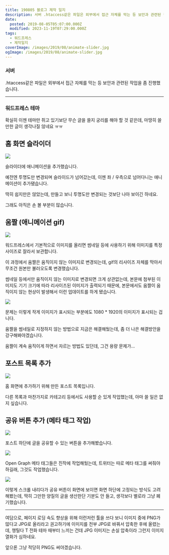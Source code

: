 ```yaml
---
title: 190805 블로그 제작 일지
description: 서버 .htaccess같은 파일은 외부에서 접근 자체를 막는 등 보안과 관련된 작업을 좀 진행했습니다. 워드프레스 테마 확실히 이젠 테마만 쥐고 있기보단 무슨 글을 쓸지 궁리를 해야 할 것 같은데, 마땅히 쓸만한 글이 생각나질 않네요 ㅠㅠ 홈 화면 슬라이더 슬라이더에 애니메이션을 추가했습니다. 예전엔 투명도만 변경되며 슬라이드가 넘어갔는데, 이젠 좌 / 우측으로 넘어다니는 애니메이션이 추가됐습니다. 딱히 쉽지만은 않았는데,
date:
  posted: 2019-08-05T05:07:00.000Z
  modified: 2023-11-19T07:29:00.000Z
tags:
  - 워드프레스
  - 제작일지
coverImage: /images/2019/08/animate-slider.jpg
ogImage: /images/2019/08/animate-slider.jpg
---
```


### 서버

.htaccess같은 파일은 외부에서 접근 자체를 막는 등 보안과 관련된 작업을 좀 진행했습니다.

---

### 워드프레스 테마

확실히 이젠 테마만 쥐고 있기보단 무슨 글을 쓸지 궁리를 해야 할 것 같은데, 마땅히 쓸만한 글이 생각나질 않네요 ㅠㅠ

## 홈 화면 슬라이더

![](/images/2019/08/animate-slider.jpg)

슬라이더에 애니메이션을 추가했습니다.

예전엔 투명도만 변경되며 슬라이드가 넘어갔는데, 이젠 좌 / 우측으로 넘어다니는 애니메이션이 추가됐습니다.

딱히 쉽지만은 않았는데, 만들고 보니 투명도만 변경되는 것보단 나아 보이긴 하네요.

그래도 아직은 손 볼 부분이 많습니다.

## 움짤 (애니메이션 gif)

![](/images/2019/08/gif-resize.jpg)

워드프레스에서 기본적으로 이미지를 올리면 썸네일 등에 사용하기 위해 이미지를 특정 사이즈로 잘라서 보관합니다.

이 과정에서 움짤은 움직이지 않는 이미지로 변경되는데, gif의 리사이즈 자체를 막아서 무조건 원본만 불러오도록 변경했습니다.

썸네일 등에서만 움직이지 않는 이미지로 변경되면 크게 상관없는데, 본문에 첨부된 이미지도 기기 크기에 따라 리사이즈된 이미지가 출력되기 때문에, 본문에서도 움짤이 움직이지 않는 현상이 발생해서 이런 업데이트를 하게 됐습니다.

![](/images/2019/08/gif-resize-problem.jpg)

문제는 이렇게 작게 이미지가 표시되는 부분에도 1080 \* 1920의 이미지가 표시되는 겁니다.

움짤을 썸네일로 지정하지 않는 방법으로 지금은 해결해뒀는데, 좀 더 나은 해결방안을 강구해봐야겠습니다.

움짤이 계속 움직이게 하면서 자르는 방법도 있던데, 그건 용량 문제가…

## 포스트 목록 추가

![](/images/2019/08/postlist.jpg)

홈 화면에 추가하기 위해 만든 포스트 목록입니다.

다른 목록과 마찬가지로 카테고리 등에서도 사용할 순 있게 작업했는데, 아마 쓸 일은 없지 싶습니다.

## 공유 버튼 추가 (메타 태그 작업)

![](/images/2019/08/공유-버튼.png)

포스트 하단에 글을 공유할 수 있는 버튼을 추가해봤습니다.

![](/images/2019/08/twitter-meta.jpg)

Open Graph 메타 태그들은 진작에 작업해뒀는데, 트위터는 따로 메타 태그를 써줘야 하길래, 그것도 작업했습니다.

![](/images/2019/08/공유-버튼-고정.png)

이렇게 스크롤 내리다가 공유 버튼이 화면에 보이면 화면 하단에 고정되는 방식도 고려해봤는데, 딱히 그만한 양질의 글을 생산한단 기분도 안 들고, 생각보다 별로라 그냥 폐기했습니다.

---

여담으로, 페이지 로딩 속도 향상을 위해 이런저런 툴을 쓰다 보니 이미지 중에 PNG가 많다고 JPG로 올리라고 권고하기에 이미지를 전부 JPG로 바꿔서 압축한 후에 올렸는데, 챙틸다 T 전화 테마 때부터 느끼는 건데 JPG 이미지는 손실 압축이라 그런지 이미지 열화가 심하네요.

앞으론 그냥 적당히 PNG도 써야겠습니다.